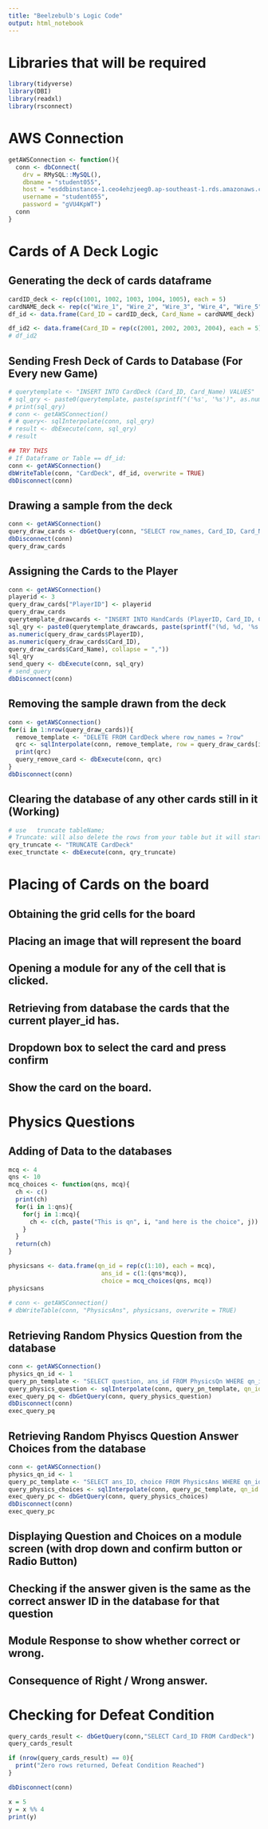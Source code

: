 ---
title: "Beelzebulb's Logic Code"
output: html_notebook
---

# Libraries that will be required
```{r}
library(tidyverse)
library(DBI)
library(readxl)
library(rsconnect)
```

# AWS Connection
```{r}
getAWSConnection <- function(){
  conn <- dbConnect(
    drv = RMySQL::MySQL(),
    dbname = "student055",
    host = "esddbinstance-1.ceo4ehzjeeg0.ap-southeast-1.rds.amazonaws.com",
    username = "student055",
    password = "gVU4KpWT")
  conn
}
```


# Cards of A Deck Logic

## Generating the deck of cards dataframe
```{r}
cardID_deck <- rep(c(1001, 1002, 1003, 1004, 1005), each = 5)
cardNAME_deck <- rep(c("Wire_1", "Wire_2", "Wire_3", "Wire_4", "Wire_5"), each = 5)
df_id <- data.frame(Card_ID = cardID_deck, Card_Name = cardNAME_deck)

df_id2 <- data.frame(Card_ID = rep(c(2001, 2002, 2003, 2004), each = 5), Card_Name = rep(c("Wire_Left", "Wire_Right", "Wire_Up", "Wire_Down"), each = 5))
# df_id2
```
## Sending Fresh Deck of Cards to Database (For Every new Game)
```{r}
# querytemplate <- "INSERT INTO CardDeck (Card_ID, Card_Name) VALUES"
# sql_qry <- paste0(querytemplate, paste(sprintf("('%s', '%s')", as.numeric(df_id$Card_ID), df_id$Card_Name), collapse = ","))
# print(sql_qry)
# conn <- getAWSConnection()
# # query<- sqlInterpolate(conn, sql_qry)
# result <- dbExecute(conn, sql_qry)
# result

## TRY THIS
# If Dataframe or Table == df_id:
conn <- getAWSConnection()
dbWriteTable(conn, "CardDeck", df_id, overwrite = TRUE)
dbDisconnect(conn)
```

## Drawing a sample from the deck

```{r}
conn <- getAWSConnection()
query_draw_cards <- dbGetQuery(conn, "SELECT row_names, Card_ID, Card_Name FROM CardDeck ORDER BY RAND() LIMIT 5")
dbDisconnect(conn)
query_draw_cards
```
## Assigning the Cards to the Player
```{r}
conn <- getAWSConnection()
playerid <- 3
query_draw_cards["PlayerID"] <- playerid
query_draw_cards
querytemplate_drawcards <- "INSERT INTO HandCards (PlayerID, Card_ID, Card_Name) VALUES"
sql_qry <- paste0(querytemplate_drawcards, paste(sprintf("(%d, %d, '%s')",
as.numeric(query_draw_cards$PlayerID),
as.numeric(query_draw_cards$Card_ID),
query_draw_cards$Card_Name), collapse = ","))
sql_qry
send_query <- dbExecute(conn, sql_qry)
# send_query
dbDisconnect(conn)
```


## Removing the sample drawn from the deck

```{r}
conn <- getAWSConnection()
for(i in 1:nrow(query_draw_cards)){
  remove_template <- "DELETE FROM CardDeck where row_names = ?row"
  qrc <- sqlInterpolate(conn, remove_template, row = query_draw_cards[i, 1])
  print(qrc)
  query_remove_card <- dbExecute(conn, qrc)
}
dbDisconnect(conn)
```


## Clearing the database of any other cards still in it (Working)
```{r}
# use   truncate tableName;
# Truncate: will also delete the rows from your table but it will start from new row with 1.
qry_truncate <- "TRUNCATE CardDeck"
exec_trunctate <- dbExecute(conn, qry_truncate)
```

# Placing of Cards on the board

## Obtaining the grid cells for the board

## Placing an image that will represent the board

## Opening a module for any of the cell that is clicked.

## Retrieving from database the cards that the current player_id has.

## Dropdown box to select the card and press confirm

## Show the card on the board.




# Physics Questions

## Adding of Data to the databases
```{r}
mcq <- 4
qns <- 10
mcq_choices <- function(qns, mcq){
  ch <- c()
  print(ch)
  for(i in 1:qns){
    for(j in 1:mcq){
      ch <- c(ch, paste("This is qn", i, "and here is the choice", j))
    }
  }
  return(ch)
}

physicsans <- data.frame(qn_id = rep(c(1:10), each = mcq),
                          ans_id = c(1:(qns*mcq)),
                          choice = mcq_choices(qns, mcq))
physicsans
  
# conn <- getAWSConnection()
# dbWriteTable(conn, "PhysicsAns", physicsans, overwrite = TRUE)
```


## Retrieving Random Physics Question from the database

```{r}
conn <- getAWSConnection()
physics_qn_id <- 1
query_pn_template <- "SELECT question, ans_id FROM PhysicsQn WHERE qn_id = ?qn_id"
query_physics_question <- sqlInterpolate(conn, query_pn_template, qn_id = physics_qn_id)
exec_query_pq <- dbGetQuery(conn, query_physics_question)
dbDisconnect(conn)
exec_query_pq
```


## Retrieving Random Phyiscs Question Answer Choices from the database

```{r}
conn <- getAWSConnection()
physics_qn_id <- 1
query_pc_template <- "SELECT ans_ID, choice FROM PhysicsAns WHERE qn_id = ?qn_id"
query_physics_choices <- sqlInterpolate(conn, query_pc_template, qn_id = physics_qn_id)
exec_query_pc <- dbGetQuery(conn, query_physics_choices)
dbDisconnect(conn)
exec_query_pc
```



## Displaying Question and Choices on a module screen (with drop down and confirm button or Radio Button)

## Checking if the answer given is the same as the correct answer ID in the database for that question

## Module Response to show whether correct or wrong.

## Consequence of Right / Wrong answer.

# Checking for Defeat Condition
```{r}
query_cards_result <- dbGetQuery(conn,"SELECT Card_ID FROM CardDeck")
query_cards_result

if (nrow(query_cards_result) == 0){
  print("Zero rows returned, Defeat Condition Reached")
}

dbDisconnect(conn)
```


```{r}

x = 5
y = x %% 4
print(y)
```

